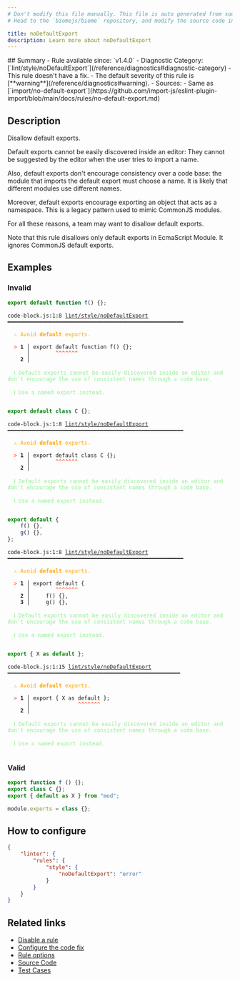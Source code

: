 ```yaml
---
# Don't modify this file manually. This file is auto generated from source, and you will lose your changes next time the website is built.
# Head to the `biomejs/biome` repository, and modify the source code in there.

title: noDefaultExport
description: Learn more about noDefaultExport
---
```


<Tabs>
<TabItem label="JavaScript (and super languages)" icon="seti:javascript">
## Summary
- Rule available since: `v1.4.0`
- Diagnostic Category: [`lint/style/noDefaultExport`](/reference/diagnostics#diagnostic-category)
- This rule doesn't have a fix.
- The default severity of this rule is [**warning**](/reference/diagnostics#warning).
- Sources: 
  - Same as [`import/no-default-export`](https://github.com/import-js/eslint-plugin-import/blob/main/docs/rules/no-default-export.md)

## Description
Disallow default exports.

Default exports cannot be easily discovered inside an editor:
They cannot be suggested by the editor when the user tries to import a name.

Also, default exports don't encourage consistency over a code base:
the module that imports the default export must choose a name.
It is likely that different modules use different names.

Moreover, default exports encourage exporting an object that acts as a namespace.
This is a legacy pattern used to mimic CommonJS modules.

For all these reasons, a team may want to disallow default exports.

Note that this rule disallows only default exports in EcmaScript Module.
It ignores CommonJS default exports.

## Examples

### Invalid

```js
export default function f() {};
```

<pre class="language-text"><code class="language-text">code-block.js:1:8 <a href="https://biomejs.dev/linter/rules/no-default-export">lint/style/noDefaultExport</a> ━━━━━━━━━━━━━━━━━━━━━━━━━━━━━━━━━━━━━━━━━━━━━━━━━━━━━━━<br /><br />  <strong><span style="color: Orange;">⚠</span></strong> <span style="color: Orange;">Avoid </span><span style="color: Orange;"><strong>default</strong></span><span style="color: Orange;"> exports.</span><br />  <br />  <strong><span style="color: Tomato;">&gt;</span></strong> <strong>1 │ </strong>export default function f() &#123;&#125;;<br />   <strong>   │ </strong>       <strong><span style="color: Tomato;">^</span></strong><strong><span style="color: Tomato;">^</span></strong><strong><span style="color: Tomato;">^</span></strong><strong><span style="color: Tomato;">^</span></strong><strong><span style="color: Tomato;">^</span></strong><strong><span style="color: Tomato;">^</span></strong><strong><span style="color: Tomato;">^</span></strong><br />    <strong>2 │ </strong><br />  <br />  <strong><span style="color: lightgreen;">ℹ</span></strong> <span style="color: lightgreen;">Default exports cannot be easily discovered inside an editor and don't encourage the use of consistent names through a code base.</span><br />  <br />  <strong><span style="color: lightgreen;">ℹ</span></strong> <span style="color: lightgreen;">Use a named export instead.</span><br />  <br /></code></pre>

```js
export default class C {};
```

<pre class="language-text"><code class="language-text">code-block.js:1:8 <a href="https://biomejs.dev/linter/rules/no-default-export">lint/style/noDefaultExport</a> ━━━━━━━━━━━━━━━━━━━━━━━━━━━━━━━━━━━━━━━━━━━━━━━━━━━━━━━<br /><br />  <strong><span style="color: Orange;">⚠</span></strong> <span style="color: Orange;">Avoid </span><span style="color: Orange;"><strong>default</strong></span><span style="color: Orange;"> exports.</span><br />  <br />  <strong><span style="color: Tomato;">&gt;</span></strong> <strong>1 │ </strong>export default class C &#123;&#125;;<br />   <strong>   │ </strong>       <strong><span style="color: Tomato;">^</span></strong><strong><span style="color: Tomato;">^</span></strong><strong><span style="color: Tomato;">^</span></strong><strong><span style="color: Tomato;">^</span></strong><strong><span style="color: Tomato;">^</span></strong><strong><span style="color: Tomato;">^</span></strong><strong><span style="color: Tomato;">^</span></strong><br />    <strong>2 │ </strong><br />  <br />  <strong><span style="color: lightgreen;">ℹ</span></strong> <span style="color: lightgreen;">Default exports cannot be easily discovered inside an editor and don't encourage the use of consistent names through a code base.</span><br />  <br />  <strong><span style="color: lightgreen;">ℹ</span></strong> <span style="color: lightgreen;">Use a named export instead.</span><br />  <br /></code></pre>

```js
export default {
    f() {},
    g() {},
};
```

<pre class="language-text"><code class="language-text">code-block.js:1:8 <a href="https://biomejs.dev/linter/rules/no-default-export">lint/style/noDefaultExport</a> ━━━━━━━━━━━━━━━━━━━━━━━━━━━━━━━━━━━━━━━━━━━━━━━━━━━━━━━<br /><br />  <strong><span style="color: Orange;">⚠</span></strong> <span style="color: Orange;">Avoid </span><span style="color: Orange;"><strong>default</strong></span><span style="color: Orange;"> exports.</span><br />  <br />  <strong><span style="color: Tomato;">&gt;</span></strong> <strong>1 │ </strong>export default &#123;<br />   <strong>   │ </strong>       <strong><span style="color: Tomato;">^</span></strong><strong><span style="color: Tomato;">^</span></strong><strong><span style="color: Tomato;">^</span></strong><strong><span style="color: Tomato;">^</span></strong><strong><span style="color: Tomato;">^</span></strong><strong><span style="color: Tomato;">^</span></strong><strong><span style="color: Tomato;">^</span></strong><br />    <strong>2 │ </strong>    f() &#123;&#125;,<br />    <strong>3 │ </strong>    g() &#123;&#125;,<br />  <br />  <strong><span style="color: lightgreen;">ℹ</span></strong> <span style="color: lightgreen;">Default exports cannot be easily discovered inside an editor and don't encourage the use of consistent names through a code base.</span><br />  <br />  <strong><span style="color: lightgreen;">ℹ</span></strong> <span style="color: lightgreen;">Use a named export instead.</span><br />  <br /></code></pre>

```js
export { X as default };
```

<pre class="language-text"><code class="language-text">code-block.js:1:15 <a href="https://biomejs.dev/linter/rules/no-default-export">lint/style/noDefaultExport</a> ━━━━━━━━━━━━━━━━━━━━━━━━━━━━━━━━━━━━━━━━━━━━━━━━━━━━━━<br /><br />  <strong><span style="color: Orange;">⚠</span></strong> <span style="color: Orange;">Avoid </span><span style="color: Orange;"><strong>default</strong></span><span style="color: Orange;"> exports.</span><br />  <br />  <strong><span style="color: Tomato;">&gt;</span></strong> <strong>1 │ </strong>export &#123; X as default &#125;;<br />   <strong>   │ </strong>              <strong><span style="color: Tomato;">^</span></strong><strong><span style="color: Tomato;">^</span></strong><strong><span style="color: Tomato;">^</span></strong><strong><span style="color: Tomato;">^</span></strong><strong><span style="color: Tomato;">^</span></strong><strong><span style="color: Tomato;">^</span></strong><strong><span style="color: Tomato;">^</span></strong><br />    <strong>2 │ </strong><br />  <br />  <strong><span style="color: lightgreen;">ℹ</span></strong> <span style="color: lightgreen;">Default exports cannot be easily discovered inside an editor and don't encourage the use of consistent names through a code base.</span><br />  <br />  <strong><span style="color: lightgreen;">ℹ</span></strong> <span style="color: lightgreen;">Use a named export instead.</span><br />  <br /></code></pre>

### Valid

```js
export function f () {};
export class C {};
export { default as X } from "mod";
```

```cjs
module.exports = class {};
```

## How to configure
```json title="biome.json"
{
	"linter": {
		"rules": {
			"style": {
				"noDefaultExport": "error"
			}
		}
	}
}

```
## Related links

- [Disable a rule](/linter/#disable-a-rule)
- [Configure the code fix](/linter#configure-the-code-fix)
- [Rule options](/linter/#rule-options)
- [Source Code](https://github.com/biomejs/biome/blob/main/crates/biome_js_analyze/src/lint/style/no_default_export.rs)
- [Test Cases](https://github.com/biomejs/biome/blob/main/crates/biome_js_analyze/tests/specs/style/noDefaultExport)

</TabItem>
</Tabs>

